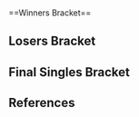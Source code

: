 {{DISPLAYTITLE:Super Champ Combo: Singles Bracket}}{{SetGame|melee}}
{{tabs static
|name1=Overview
|link1=Super Champ Combo
|name2=Singles Bracket
|link2=Super Champ Combo/Singles Bracket
|This=2
}}<br/>
==Winners Bracket==
{{64DEWBracketA
|tourneylink=Super Champ Combo
|tourneyname=Super Champ Combo
|r1m1p1=Forward |r1m1p1flag=us |r1m1p1score={{win}} |r1m1win=1
|r1m1p2=Bye |r1m1p2flag= |r1m1p2score=
|r1m2p1=emerican |r1m2p1flag=us |r1m2p1score={{win}} |r1m2win=1
|r1m2p2=HydroKirby |r1m2p2flag=us |r1m2p2score=
|r1m3p1=PC Chris |r1m3p1flag=us |r1m3p1score={{win}} |r1m3win=1
|r1m3p2=Bye |r1m3p2flag= |r1m3p2score=
|r1m4p1=DC |r1m4p1flag= |r1m4p1score= |r1m4win=2
|r1m4p2=Zarelid |r1m4p2flag= |r1m4p2score={{win}}
|r1m5p1=Azen |r1m5p1flag=us |r1m5p1score={{win}} |r1m5win=1
|r1m5p2=Bye |r1m5p2flag= |r1m5p2score=
|r1m6p1=Azeem |r1m6p1flag= |r1m6p1score= |r1m6win=2
|r1m6p2=Taj |r1m6p2flag=us |r1m6p2score={{win}}
|r1m7p1=Light |r1m7p1flag=us |r1m7p1score={{win}} |r1m7win=1
|r1m7p2=Bye |r1m7p2flag= |r1m7p2score=
|r1m8p1=SA2Jeff |r1m8p1flag=us |r1m8p1score= |r1m8win=2
|r1m8p2=VANS2 |r1m8p2flag= |r1m8p2score={{win}}

|r1m9p1=Edrees |r1m9p1flag=us |r1m9p1score={{win}} |r1m9win=1
|r1m9p2=Bye |r1m9p2flag= |r1m9p2score=
|r1m10p1=Mango |r1m10p1flag=us |r1m10p1score={{win}} |r1m10win=1
|r1m10p2=Frotaz |r1m10p2flag=us |r1m10p2score=
|r1m11p1=HugS |r1m11p1flag=us |r1m11p1score={{win}} |r1m11win=1
|r1m11p2=Bye |r1m11p2flag= |r1m11p2score=
|r1m12p1=Bob$ |r1m12p1flag=us |r1m12p1score={{win}} |r1m12win=1
|r1m12p2=Mikael |r1m12p2flag= |r1m12p2score=
|r1m13p1=Silent Wolf |r1m13p1flag=us |r1m13p1score={{win}} |r1m13win=1
|r1m13p2=Bye |r1m13p2flag= |r1m13p2score=
|r1m14p1=ROFL |r1m14p1flag=us |r1m14p1score= |r1m14win=2
|r1m14p2=MEXICAN |r1m14p2flag=us |r1m14p2score={{win}}
|r1m15p1=SilentSpectre |r1m15p1flag=us |r1m15p1score={{win}} |r1m15win=1
|r1m15p2=Bye |r1m15p2flag= |r1m15p2score=
|r1m16p1=Falcomist |r1m16p1flag=us |r1m16p1score={{win}} |r1m16win=1
|r1m16p2=Eggz |r1m16p2flag=us |r1m16p2score=

|r1m17p1=Mike Y |r1m17p1flag=us |r1m17p1score= |r1m17win=2
|r1m17p2=Zhu |r1m17p2flag=us |r1m17p2score={{win}}
|r1m18p1=Cort |r1m18p1flag=us |r1m18p1score={{win}} |r1m18win=1
|r1m18p2=Bye |r1m18p2flag= |r1m18p2score=
|r1m19p1=Tang |r1m19p1flag=us |r1m19p1score= |r1m19win=2
|r1m19p2=Ultra Luigi |r1m19p2flag=us |r1m19p2score={{win}}
|r1m20p1=DJ Combo |r1m20p1flag=us |r1m20p1score={{win}} |r1m20win=1
|r1m20p2=Bye |r1m20p2flag= |r1m20p2score=
|r1m21p1=Wobbles |r1m21p1flag=us |r1m21p1score={{win}} |r1m21win=1
|r1m21p2=Plank |r1m21p2flag=us |r1m21p2score=
|r1m22p1=Cactuar |r1m22p1flag=us |r1m22p1score={{win}} |r1m22win=1
|r1m22p2=Bye |r1m22p2flag= |r1m22p2score=
|r1m23p1=Isai |r1m23p1flag=us |r1m23p1score={{win}} |r1m23win=1
|r1m23p2=Knivez |r1m23p2flag=us |r1m23p2score=
|r1m24p1=Ken |r1m24p1flag=us |r1m24p1score={{win}} |r1m24win=1
|r1m24p2=Bye |r1m24p2flag= |r1m24p2score=

|r1m25p1=Lee Puff |r1m25p1flag= |r1m25p1score= |r1m25win=2
|r1m25p2=Romeo |r1m25p2flag= |r1m25p2score={{win}}
|r1m26p1=Mew2King |r1m26p1flag=us |r1m26p1score={{win}} |r1m26win=1
|r1m26p2=Bye |r1m26p2flag= |r1m26p2score=
|r1m27p1=Zelgadis |r1m27p1flag=us |r1m27p1score={{win}} |r1m27win=1
|r1m27p2=Simna ibn Sind |r1m27p2flag=us |r1m27p2score=
|r1m28p1=DieSuperFly |r1m28p1flag=us |r1m28p1score={{win}} |r1m28win=1
|r1m28p2=Bye |r1m28p2flag= |r1m28p2score=
|r1m29p1=Evilnemisis |r1m29p1flag=us |r1m29p1score={{win}} |r1m29win=1
|r1m29p2=BoA |r1m29p2flag=us |r1m29p2score=
|r1m30p1=ChuDat |r1m30p1flag=us |r1m30p1score={{win}} |r1m30win=1
|r1m30p2=Bye |r1m30p2flag= |r1m30p2score=
|r1m31p1=Chillindude |r1m31p1flag=us |r1m31p1score={{win}} |r1m31win=1
|r1m31p2=Azn Lep |r1m31p2flag=us |r1m31p2score=
|r1m32p1=Aesis |r1m32p1flag=us |r1m32p1score={{win}} |r1m32win=1
|r1m32p2=Bye |r1m32p2flag= |r1m32p2score=

|r2m1p1=Forward |r2m1p1flag=us |r2m1p1score={{win}} |r2m1win=1
|r2m1p2=emerican |r2m1p2flag=us |r2m1p2score=
|r2m2p1=PC Chris |r2m2p1flag=us |r2m2p1score={{win}} |r2m2win=1
|r2m2p2=Zarelid |r2m2p2flag= |r2m2p2score=
|r2m3p1=Azen |r2m3p1flag=us |r2m3p1score={{win}} |r2m3win=1
|r2m3p2=Taj |r2m3p2flag=us |r2m3p2score=
|r2m4p1=Light |r2m4p1flag=us |r2m4p1score={{win}} |r2m4win=1
|r2m4p2=VANS2 |r2m4p2flag= |r2m4p2score=
|r2m5p1=Edrees |r2m5p1flag=us |r2m5p1score= |r2m5win=2
|r2m5p2=Mango |r2m5p2flag=us |r2m5p2score={{win}}
|r2m6p1=HugS |r2m6p1flag=us |r2m6p1score={{win}} |r2m6win=1
|r2m6p2=Bob$ |r2m6p2flag=us |r2m6p2score=
|r2m7p1=Silent Wolf |r2m7p1flag=us |r2m7p1score= |r2m7win=2
|r2m7p2=MEXICAN |r2m7p2flag=us |r2m7p2score={{win}}
|r2m8p1=SilentSpectre |r2m8p1flag=us |r2m8p1score= |r2m8win=2
|r2m8p2=Falcomist |r2m8p2flag=us |r2m8p2score={{win}}
|r2m9p1=Zhu |r2m9p1flag=us |r2m9p1score= |r2m9win=2
|r2m9p2=Cort |r2m9p2flag=us |r2m9p2score={{win}}
|r2m10p1=Ultra Luigi |r2m10p1flag=us |r2m10p1score= |r2m10win=2
|r2m10p2=DJ Combo |r2m10p2flag=us |r2m10p2score={{win}}
|r2m11p1=Wobbles |r2m11p1flag=us |r2m11p1score={{win}} |r2m11win=1
|r2m11p2=Cactuar |r2m11p2flag=us |r2m11p2score=

|r2m12p1=Isai |r2m12p1flag=us |r2m12p1score=0 |r2m12win=2
|r2m12p2=Ken |r2m12p2flag=us |r2m12p2score=2
|r2m12p1char1=cf |r2m12p2char1=marth |r2m12p1stock1=0 |r2m12p2stock1=2 |r2m12win1=2 |r2m12stage1=Pokémon Stadium
|r2m12p1char2=cf |r2m12p2char2=marth |r2m12p1stock2=0 |r2m12p2stock2=1 |r2m12win2=2 |r2m12stage2=Poké Floats
|r2m12details={{BracketMatchDetails|reddit=|comment=|vodgame1=https://youtu.be/k9vqMH6PtEk|vodgame2=https://youtu.be/Rv22Us_ts0U}}

|r2m13p1=Romeo |r2m13p1flag= |r2m13p1score= |r2m13win=2
|r2m13p2=Mew2King |r2m13p2flag=us |r2m13p2score={{win}}
|r2m14p1=Zelgadis |r2m14p1flag=us |r2m14p1score={{win}} |r2m14win=1
|r2m14p2=DieSuperFly |r2m14p2flag=us |r2m14p2score=
|r2m15p1=Evilnemisis |r2m15p1flag=us |r2m15p1score= |r2m15win=2
|r2m15p2=ChuDat |r2m15p2flag=us |r2m15p2score={{win}}
|r2m16p1=Chillindude |r2m16p1flag=us |r2m16p1score={{win}} |r2m16win=1
|r2m16p2=Aesis |r2m16p2flag=us |r2m16p2score=

|r3m1p1=Forward |r3m1p1flag=us |r3m1p1score=1 |r3m1win=2
|r3m1p2=PC Chris |r3m1p2flag=us |r3m1p2score=2
|r3m1p1char1=fox |r3m1p2char1=fox |r3m1p1stock1=0 |r3m1p2stock1=2 |r3m1win1=2 |r3m1stage1=Battlefield
|r3m1p1char2=falco |r3m1p2char2=fox |r3m1p1stock2=1 |r3m1p2stock2=0 |r3m1win2=1 |r3m1stage2=Fountain of Dreams
|r3m1p1char3=falco |r3m1p2char3=peach |r3m1p1stock3=0 |r3m1p2stock3=1 |r3m1win3=2 |r3m1stage3=Dream Land
|r3m1details={{BracketMatchDetails|reddit=|comment=|vodgame1=https://youtu.be/Tgg5jt_B3ro|vodgame2=https://youtu.be/ID-UupVs8QM|vodgame3=https://youtu.be/tRQFC2augyo}}

|r3m2p1=Azen |r3m2p1flag=us |r3m2p1score={{win}} |r3m2win=1
|r3m2p2=Light |r3m2p2flag=us |r3m2p2score=
|r3m3p1=Mango |r3m3p1flag=us |r3m3p1score={{win}} |r3m3win=1
|r3m3p2=HugS |r3m3p2flag=us |r3m3p2score=
|r3m4p1=MEXICAN |r3m4p1flag=us |r3m4p1score= |r3m4win=2
|r3m4p2=Falcomist |r3m4p2flag=us |r3m4p2score={{win}}
|r3m5p1=Cort |r3m5p1flag=us |r3m5p1score={{win}} |r3m5win=1
|r3m5p2=DJ Combo |r3m5p2flag=us |r3m5p2score=

|r3m6p1=Wobbles |r3m6p1flag=us |r3m6p1score=2 |r3m6win=1
|r3m6p2=Ken |r3m6p2flag=us |r3m6p2score=1
|r3m6p1char1=ic |r3m6p2char1=marth |r3m6p1stock1=2 |r3m6p2stock1=0 |r3m6win1=1 |r3m6stage1=Dream Land
|r3m6p1char2=ic |r3m6p2char2=luigi |r3m6p1stock2=0 |r3m6p2stock2=2 |r3m6win2=2 |r3m6stage2=Yoshi's Story
|r3m6p1char3=ic |r3m6p2char3=marth |r3m6p1stock3=1 |r3m6p2stock3=0 |r3m6win3=1 |r3m6stage3=Dream Land
|r3m6details={{BracketMatchDetails|reddit=|comment=|vodgame1=https://youtu.be/xsbLZq7AUII|vodgame2=https://youtu.be/B3kY0xnausc|vodgame3=https://youtu.be/EN14xik83UE}}

|r3m7p1=Mew2King |r3m7p1flag=us |r3m7p1score={{win}} |r3m7win=1
|r3m7p2=Zelgadis |r3m7p2flag=us |r3m7p2score=
|r3m8p1=ChuDat |r3m8p1flag=us |r3m8p1score= |r3m8win=2
|r3m8p2=Chillindude |r3m8p2flag=us |r3m8p2score={{win}}

|r4m1p1=PC Chris |r4m1p1flag=us |r4m1p1score={{win}} |r4m1win=1
|r4m1p2=Azen |r4m1p2flag=us |r4m1p2score=
|r4m2p1=Mango |r4m2p1flag=us |r4m2p1score={{win}} |r4m2win=1
|r4m2p2=Falcomist |r4m2p2flag=us |r4m2p2score=

|r4m3p1=Cort |r4m3p1flag=us |r4m3p1score=2 |r4m3win=1
|r4m3p2=Wobbles |r4m3p2flag=us |r4m3p2score=1
|r4m3p1char1=peach |r4m3p2char1=fox |r4m3p1stock1=2 |r4m3p2stock1=0 |r4m3win1=1 |r4m3stage1=Battlefield
|r4m3p1char2=peach |r4m3p2char2=ic |r4m3p1stock2=0 |r4m3p2stock2=1 |r4m3win2=2 |r4m3stage2=Yoshi's Story
|r4m3p1char3=peach |r4m3p2char3=jigglypuff |r4m3p1stock3=2 |r4m3p2stock3=0 |r4m3win3=1 |r4m3stage3=Mute City
|r4m3details={{BracketMatchDetails|reddit=|comment=|vodgame1=https://youtu.be/UDxbykoPwCM|vodgame2=https://youtu.be/DgcIUdz6wQY|vodgame3=https://youtu.be/IJT7UJD6mmc}}

|r4m4p1=Mew2King |r4m4p1flag=us |r4m4p1score=2 |r4m4win=1
|r4m4p2=Chillindude |r4m4p2flag=us |r4m4p2score=0
|r4m4p1char1=falco |r4m4p2char1=falco |r4m4p1stock1=2 |r4m4p2stock1=0 |r4m4win1=1 |r4m4stage1=Final Destination
|r4m4p1char2=marth |r4m4p2char2=sheik |r4m4p1stock2=3 |r4m4p2stock2=0 |r4m4win2=1 |r4m4stage2=Yoshi's Story
|r4m4details={{BracketMatchDetails|reddit=|comment=|vodgame1=https://youtu.be/DOvr6rs9deA|vodgame2=https://youtu.be/qM6rm_qnvB4}}

|r5m1p1=PC Chris |r5m1p1flag=us |r5m1p1score=2 |r5m1win=2
|r5m1p2=Mango |r5m1p2flag=us |r5m1p2score=3
|r5m1p1char1=fox |r5m1p2char1=jigglypuff |r5m1p1stock1=3 |r5m1p2stock1=0 |r5m1win1=1 |r5m1stage1=Battlefield
|r5m1p1char2=fox |r5m1p2char2=jigglypuff |r5m1p1stock2=0 |r5m1p2stock2=1 |r5m1win2=2 |r5m1stage2=Dream Land
|r5m1p1char3=fox |r5m1p2char3=jigglypuff |r5m1p1stock3=3 |r5m1p2stock3=0 |r5m1win3=1 |r5m1stage3=Pokémon Stadium
|r5m1p1char4=peach |r5m1p2char4=jigglypuff |r5m1p1stock4=0 |r5m1p2stock4=1 |r5m1win4=2 |r5m1stage4=Brinstar
|r5m1p1char5=fox |r5m1p2char5=jigglypuff |r5m1p1stock5=0 |r5m1p2stock5=2 |r5m1win5=2 |r5m1stage5=Yoshi's Story
|r5m1details={{BracketMatchDetails|reddit=|comment=|vodgame1=https://youtu.be/bFDK-qHRt9A|vodgame2=https://youtu.be/RZgk9MMkis0|vodgame3=https://youtu.be/_c-_v1F4tbM|vodgame4=https://youtu.be/Le6OKabfBVM|vodgame5=https://youtu.be/rN386q_4Jck}}

|r5m2p1=Cort |r5m2p1flag=us |r5m2p1score= |r5m2win=2
|r5m2p2=Mew2King |r5m2p2flag=us |r5m2p2score={{win}}
|r5m2p1char1=peach |r5m2p2char1=marth |r5m2p1stock1=0 |r5m2p2stock1=3 |r5m2win1=2 |r5m2stage1=Pokémon Stadium
|r5m2details={{BracketMatchDetails|reddit=|comment=It is unknown if the VOD is of game 1. No other VODs exist.|vod=https://youtu.be/RuZ2yZjyviQ}}
}}

==Losers Bracket==
{{48DELBracketSmwA
|tourneylink=Super Champ Combo
|tourneyname=Super Champ Combo
|l1placement=33-48
|l2placement=25-32
|l3placement=17-24
|l4placement=13-16
|l5placement=9-12
|l6placement=7-8
|l7placement=5-6

|l1m1p1=Edrees |l1m1p1flag=us |l1m1p1score={{win}} |l1m1win=1
|l1m1p2=HydroKirby |l1m1p2flag=us |l1m1p2score=
|l1m2p1=Bob$ |l1m2p1flag=us |l1m2p1score= |l1m2win=2
|l1m2p2=DC |l1m2p2flag= |l1m2p2score={{win}}
|l1m3p1=Silent Wolf |l1m3p1flag=us |l1m3p1score={{win}} |l1m3win=1
|l1m3p2=Azeem |l1m3p2flag= |l1m3p2score=
|l1m4p1=SilentSpectre |l1m4p1flag=us |l1m4p1score={{win}} |l1m4win=1
|l1m4p2=SA2Jeff |l1m4p2flag=us |l1m4p2score=
|l1m5p1=emerican |l1m5p1flag=us |l1m5p1score={{win}} |l1m5win=1
|l1m5p2=Frotaz |l1m5p2flag=us |l1m5p2score=
|l1m6p1=Zarelid |l1m6p1flag= |l1m6p1score={{win}} |l1m6win=1
|l1m6p2=Mikael |l1m6p2flag= |l1m6p2score=
|l1m7p1=Taj |l1m7p1flag=us |l1m7p1score={{win}} |l1m7win=1
|l1m7p2=ROFL |l1m7p2flag=us |l1m7p2score=
|l1m8p1=VANS2 |l1m8p1flag= |l1m8p1score={{win}} |l1m8win=1
|l1m8p2=Eggz |l1m8p2flag=us |l1m8p2score=
|l1m9p1=Romeo |l1m9p1flag= |l1m9p1score={{win}} |l1m9win=1
|l1m9p2=Mike Y |l1m9p2flag=us |l1m9p2score=
|l1m10p1=DieSuperFly |l1m10p1flag=us |l1m10p1score= |l1m10win=2
|l1m10p2=Tang |l1m10p2flag=us |l1m10p2score={{win}}
|l1m11p1=Evilnemisis |l1m11p1flag=us |l1m11p1score={{win}} |l1m11win=1
|l1m11p2=Plank |l1m11p2flag=us |l1m11p2score=
|l1m12p1=Aesis |l1m12p1flag=us |l1m12p1score= |l1m12win=2
|l1m12p2=Knivez |l1m12p2flag=us |l1m12p2score={{win}}
|l1m13p1=Zhu |l1m13p1flag=us |l1m13p1score= |l1m13win=2
|l1m13p2=Lee Puff |l1m13p2flag= |l1m13p2score={{win}}
|l1m14p1=Ultra Luigi |l1m14p1flag=us |l1m14p1score= |l1m14win=2
|l1m14p2=Simna ibn Sind |l1m14p2flag=us |l1m14p2score={{win}}
|l1m15p1=Cactuar |l1m15p1flag=us |l1m15p1score= |l1m15win=2
|l1m15p2=BoA |l1m15p2flag=us |l1m15p2score={{win}}
|l1m16p1=Isai |l1m16p1flag=us |l1m16p1score= |l1m16win=2
|l1m16p2=Azn Lep |l1m16p2flag=us |l1m16p2score={{win}}

|l2m1p1=Edrees |l2m1p1flag=us |l2m1p1score= |l2m1win=2
|l2m1p2=DC |l2m1p2flag= |l2m1p2score={{win}}
|l2m2p1=Silent Wolf |l2m2p1flag=us |l2m2p1score= |l2m2win=2
|l2m2p2=SilentSpectre |l2m2p2flag=us |l2m2p2score={{win}}
|l2m3p1=emerican |l2m3p1flag=us |l2m3p1score={{win}} |l2m3win=1
|l2m3p2=Zarelid |l2m3p2flag= |l2m3p2score=
|l2m4p1=Taj |l2m4p1flag=us |l2m4p1score={{win}} |l2m4win=1
|l2m4p2=VANS2 |l2m4p2flag= |l2m4p2score=
|l2m5p1=Romeo |l2m5p1flag= |l2m5p1score= |l2m5win=2
|l2m5p2=Tang |l2m5p2flag=us |l2m5p2score={{win}}
|l2m6p1=Evilnemisis |l2m6p1flag=us |l2m6p1score={{win}} |l2m6win=1
|l2m6p2=Knivez |l2m6p2flag=us |l2m6p2score=
|l2m7p1=Lee Puff |l2m7p1flag= |l2m7p1score= |l2m7win=2
|l2m7p2=Simna ibn Sind |l2m7p2flag=us |l2m7p2score={{win}}
|l2m8p1=BoA |l2m8p1flag=us |l2m8p1score= |l2m8win=2
|l2m8p2=Azn Lep |l2m8p2flag=us |l2m8p2score={{win}}
 
|l3m1p1=Ken |l3m1p1flag=us |l3m1p1score={{win}} |l3m1win=1
|l3m1p2=DC |l3m1p2flag= |l3m1p2score=
|l3m2p1=DJ Combo |l3m2p1flag=us |l3m2p1score= |l3m2win=2
|l3m2p2=SilentSpectre |l3m2p2flag=us |l3m2p2score={{win}}
|l3m3p1=ChuDat |l3m3p1flag=us |l3m3p1score={{win}} |l3m3win=1
|l3m3p2=emerican |l3m3p2flag=us |l3m3p2score=
|l3m4p1=Zelgadis |l3m4p1flag=us |l3m4p1score= |l3m4win=2
|l3m4p2=Taj |l3m4p2flag=us |l3m4p2score={{win}}
|l3m5p1=Light |l3m5p1flag=us |l3m5p1score= |l3m5win=2
|l3m5p2=Tang |l3m5p2flag=us |l3m5p2score={{win}}
|l3m6p1=Forward |l3m6p1flag=us |l3m6p1score={{win}} |l3m6win=1
|l3m6p2=Evilnemisis |l3m6p2flag=us |l3m6p2score=
|l3m7p1=MEXICAN |l3m7p1flag=us |l3m7p1score={{win}} |l3m7win=1
|l3m7p2=Simna ibn Sind |l3m7p2flag=us |l3m7p2score=
|l3m8p1=HugS |l3m8p1flag=us |l3m8p1score={{win}} |l3m8win=1
|l3m8p2=Azn Lep |l3m8p2flag=us |l3m8p2score=

|l4m1p1=Ken |l4m1p1flag=us |l4m1p1score=2 |l4m1win=1
|l4m1p2=SilentSpectre |l4m1p2flag=us |l4m1p2score=0
|l4m1p1char1=marth |l4m1p2char1=cf |l4m1p1stock1=1 |l4m1p2stock1=0 |l4m1win1=1 |l4m1stage1=Battlefield
|l4m1p1char2=marth |l4m1p2char2=cf |l4m1p1stock2=2 |l4m1p2stock2=0 |l4m1win2=1 |l4m1stage2=Pokémon Stadium
|l4m1details={{BracketMatchDetails|reddit=|comment=|vodgame1=https://youtu.be/BmyDHd9GbjU|vodgame2=https://youtu.be/1AnXWPQUw94}}

|l4m2p1=ChuDat |l4m2p1flag=us |l4m2p1score={{win}} |l4m2win=1
|l4m2p2=Taj |l4m2p2flag=us |l4m2p2score=
|l4m3p1=Tang |l4m3p1flag=us |l4m3p1score= |l4m3win=2
|l4m3p2=Forward |l4m3p2flag=us |l4m3p2score={{win}}
|l4m4p1=MEXICAN |l4m4p1flag=us |l4m4p1score= |l4m4win=2
|l4m4p2=HugS |l4m4p2flag=us |l4m4p2score={{win}}

|l5m1p1=Falcomist |l5m1p1flag=us |l5m1p1score= |l5m1win=2
|l5m1p2=Ken |l5m1p2flag=us |l5m1p2score={{win}}

|l5m2p1=Azen |l5m2p1flag=us |l5m2p1score=1 |l5m2win=2
|l5m2p2=ChuDat |l5m2p2flag=us |l5m2p2score=2
|l5m2p1char1=marth |l5m2p2char1=ic |l5m2p1stock1=0 |l5m2p2stock1=2 |l5m2win1=2 |l5m2stage1=Fountain of Dreams
|l5m2p1char2=fox |l5m2p2char2=ic |l5m2p1stock2=3 |l5m2p2stock2=0 |l5m2win2=1 |l5m2stage2=Green Greens
|l5m2p1char3=fox |l5m2p2char3=ic |l5m2p1stock3=0 |l5m2p2stock3=4 |l5m2win3=2 |l5m2stage3=Final Destination
|l5m2details={{BracketMatchDetails|reddit=|comment=|vod=https://youtu.be/dJFy0WFmk9k}}

|l5m3p1=Chillindude |l5m3p1flag=us |l5m3p1score= |l5m3win=2
|l5m3p2=Forward |l5m3p2flag=us |l5m3p2score={{win}}

|l5m4p1=Wobbles |l5m4p1flag=us |l5m4p1score=2 |l5m4win=1
|l5m4p2=HugS |l5m4p2flag=us |l5m4p2score=0
|l5m4p1char1=ic |l5m4p2char1=samus |l5m4p1stock1=2 |l5m4p2stock1=0 |l5m4win1=1 |l5m4stage1=Yoshi's Story
|l5m4p1char2=ic |l5m4p2char2=samus |l5m4p1stock2=2 |l5m4p2stock2=0 |l5m4win2=1 |l5m4stage2=Dream Land
|l5m4details={{BracketMatchDetails|reddit=|comment=|vodgame1=https://youtu.be/Lx_dsP9slbA|vodgame2=https://youtu.be/cOIgXuL-U84}}

|l6m1p1=Ken |l6m1p1flag=us |l6m1p1score=0 |l6m1win=2
|l6m1p2=ChuDat |l6m1p2flag=us |l6m1p2score=2
|l6m1p1char1=marth |l6m1p2char1=ic |l6m1p1stock1=0 |l6m1p2stock1= |l6m1win1=2 |l6m1stage1=Unknown
|l6m1p1char2=luigi |l6m1p2char2=ic |l6m1p1stock2=0 |l6m1p2stock2= |l6m1win2=2 |l6m1stage2=Unknown
|l6m1details={{BracketMatchDetails|reddit=|comment=<ref>[https://smashboards.com/threads/super-champ-combo-results.118664/page-3#post-2978005 ChuDat vs Ken details]</ref>|vod=}}

|l6m2p1=Forward |l6m2p1flag=us |l6m2p1score= |l6m2win=2
|l6m2p2=Wobbles |l6m2p2flag=us |l6m2p2score={{win}}

|l7m1p1=Cort |l7m1p1flag=us |l7m1p1score=3 |l7m1win=1
|l7m1p2=ChuDat |l7m1p2flag=us |l7m1p2score=2
|l7m1p1char1=peach |l7m1p2char1=ic |l7m1p1stock1=1 |l7m1p2stock1=0 |l7m1win1=1 |l7m1stage1=Pokémon Stadium
|l7m1p1char2=peach |l7m1p2char2=ic |l7m1p1stock2=2 |l7m1p2stock2=0 |l7m1win2=1 |l7m1stage2=Final Destination
|l7m1p1char3=peach |l7m1p2char3=pikachu |l7m1p1stock3=0 |l7m1p2stock3=1 |l7m1win3=2 |l7m1stage3=Final Destination
|l7m1p1char4=peach |l7m1p2char4=pikachu |l7m1p1stock4=0 |l7m1p2stock4=2 |l7m1win4=2 |l7m1stage4=Dream Land
|l7m1p1char5=peach |l7m1p2char5=ic |l7m1p1stock5=2 |l7m1p2stock5=0 |l7m1win5=1 |l7m1stage5=Kongo Jungle
|l7m1details={{BracketMatchDetails|reddit=|comment=|vodgame1=https://youtu.be/FnD7nyfQLn8|vodgame2=https://youtu.be/5THX-yG4jMs|vodgame3=https://youtu.be/vxNzpagY_Og|vodgame4=https://youtu.be/2wmljCLCRNM|vodgame5=https://youtu.be/3JX0SWgRTbQ}}

|l7m2p1=PC Chris |l7m2p1flag=us |l7m2p1score=3 |l7m2win=1
|l7m2p2=Wobbles |l7m2p2flag=us |l7m2p2score=0
|l7m2p1char1=peach |l7m2p2char1=ic |l7m2p1stock1=1 |l7m2p2stock1=0 |l7m2win1=1 |l7m2stage1=Battlefield
|l7m2p1char2=peach |l7m2p2char2=ic |l7m2p1stock2=2 |l7m2p2stock2=0 |l7m2win2=1 |l7m2stage2=Yoshi's Story
|l7m2p1char3=peach |l7m2p2char3=marth |l7m2p1stock3=1 |l7m2p2stock3=0 |l7m2win3=1 |l7m2stage3=Yoshi's Story
|l7m2details={{BracketMatchDetails|reddit=|comment=|vodgame1=https://youtu.be/YhxA7JDBnM0|vodgame2=https://youtu.be/nBjCMmo5uNk|vodgame3=https://youtu.be/nErkT8onoR8}}
}}
<onlyinclude>
==Final Singles Bracket==
{{DEFinalSmwBracket
|tourneylink=Super Champ Combo
|tourneyname=Super Champ Combo
|l1placement=4
|r2placement=3
|r3loserplacement=2
|r3winnerplacement=1
|column-width=210

<!-- FROM WINNERS -->
|r1m1p1=Mango |r1m1p1flag=us |r1m1p1score=1
|r1m1p2=Mew2King |r1m1p2flag=us |r1m1p2score=3
|r1m1win=2
|r1m1p1char1=jigglypuff |r1m1p2char1=marth |r1m1p1stock1=0 |r1m1p2stock1=3 |r1m1win1=2 |r1m1stage1=Pokémon Stadium
|r1m1p1char2=jigglypuff |r1m1p2char2=marth |r1m1p1stock2=1 |r1m1p2stock2=0 |r1m1win2=1 |r1m1stage2=Dream Land
|r1m1p1char3=jigglypuff |r1m1p2char3=fox |r1m1p1stock3=0 |r1m1p2stock3=3 |r1m1win3=2 |r1m1stage3=Green Greens
|r1m1p1char4=jigglypuff |r1m1p2char4=fox |r1m1p1stock4=0 |r1m1p2stock4=1 |r1m1win4=2 |r1m1stage4=Kongo Jungle
|r1m1details={{BracketMatchDetails|reddit=|comment=|vodgame1=https://youtu.be/w1pT_56wWyM|vodgame2=https://youtu.be/SNCPGgZ_3ak|vodgame3=https://youtu.be/JMXruBycZiU|vodgame4=https://youtu.be/nIsoKStN_6E}}

<!-- FROM LOSERS -->
|l1m1p1=Cort |l1m1p1flag=us |l1m1p1score=2
|l1m1p2=PC Chris |l1m1p2flag=us |l1m1p2score=3
|l1m1win=2
|l1m1p1char1=marth |l1m1p2char1=fox |l1m1p1stock1=0 |l1m1p2stock1=1 |l1m1win1=2 |l1m1stage1=Yoshi's Story
|l1m1p1char2=marth |l1m1p2char2=fox |l1m1p1stock2=0 |l1m1p2stock2=1 |l1m1win2=2 |l1m1stage2=Battlefield
|l1m1p1char3=marth |l1m1p2char3=fox |l1m1p1stock3=1 |l1m1p2stock3=0 |l1m1win3=1 |l1m1stage3=Final Destination
|l1m1p1char4=marth |l1m1p2char4=sheik |l1m1p1stock4=2 |l1m1p2stock4=0 |l1m1win4=1 |l1m1stage4=Pokémon Stadium
|l1m1p1char5=fox |l1m1p2char5=fox |l1m1p1stock5=0 |l1m1p2stock5=2 |l1m1win5=2 |l1m1stage5=Green Greens
|l1m1details={{BracketMatchDetails|reddit=|comment=It is not known why game 6 was played.|vodgame1=https://youtu.be/PsuYcEsmVuA|vodgame2=https://youtu.be/3vZHTF6FMQc|vodgame3=https://youtu.be/uw5BcGO3aSM|vodgame4=https://youtu.be/yE_luoBlDfU|vodgame5=https://youtu.be/_dJeTZT28OQ}}

<!-- LOSERS FINALS -->
|r2m1p1=Mango |r2m1p1flag=us |r2m1p1score=2
|r2m1p2=PC Chris |r2m1p2flag=us |r2m1p2score=3
|r2m1win=2
|r2m1p1char1=jigglypuff |r2m1p2char1=fox |r2m1p1stock1=1 |r2m1p2stock1=0 |r2m1win1=1 |r2m1stage1=Pokémon Stadium
|r2m1p1char2=jigglypuff |r2m1p2char2=peach |r2m1p1stock2=0 |r2m1p2stock2=2 |r2m1win2=2 |r2m1stage2=Final Destination
|r2m1p1char3=jigglypuff |r2m1p2char3=peach |r2m1p1stock3=0 |r2m1p2stock3=1 |r2m1win3=2 |r2m1stage3=Dream Land
|r2m1p1char4=jigglypuff |r2m1p2char4=peach |r2m1p1stock4=1 |r2m1p2stock4=0 |r2m1win4=1 |r2m1stage4=Brinstar
|r2m1p1char5=jigglypuff |r2m1p2char5=peach |r2m1p1stock5=0 |r2m1p2stock5=1 |r2m1win5=2 |r2m1stage5=Pokémon Stadium
|r2m1p1char6=jigglypuff |r2m1p2char6=peach |r2m1p1stock6=0 |r2m1p2stock6=2 |r2m1win6=2 |r2m1stage6=Kongo Jungle
|r2m1details={{BracketMatchDetails|reddit=|comment=|vodgame1=https://youtu.be/TdhbK7Bi5GE|vodgame2=https://youtu.be/9seVuFchBBc|vodgame3=https://youtu.be/WmnPEGIvf2A|vodgame4=https://youtu.be/AfK8J_5dr_s|vodgame5=https://youtu.be/J4OE3j-DlLI|vodgame6=https://youtu.be/wMnc6j72u9Y}}

<!-- GRAND FINALS -->
|r3m1p1=Mew2King |r3m1p1flag=us |r3m1p1score=3
|r3m1p2=PC Chris |r3m1p2flag=us |r3m1p2score=1
|r3m1win=1
|r3m1p1char1=marth |r3m1p2char1=fox |r3m1p1stock1=0 |r3m1p2stock1=2 |r3m1win1=2 |r3m1stage1=Battlefield
|r3m1p1char2=marth |r3m1p2char2=fox |r3m1p1stock2=1 |r3m1p2stock2=0 |r3m1win2=1 |r3m1stage2=Final Destination
|r3m1p1char3=fox |r3m1p2char3=falco |r3m1p1stock3=1 |r3m1p2stock3=0 |r3m1win3=1 |r3m1stage3=Pokémon Stadium
|r3m1p1char4=fox |r3m1p2char4=fox |r3m1p1stock4=1 |r3m1p2stock4=0 |r3m1win4=1 |r3m1stage4=Pokémon Stadium
|r3m1details={{BracketMatchDetails|reddit=|comment=The VOD of game 2 has been lost.<ref>[http://www.majorleaguegaming.com/news/mlg-smash-series-scc-singles-summary-2 MLG Recap]</ref>|vodgame1=https://youtu.be/ByBU_R60JBA|vodgame2=|vodgame3=https://youtu.be/zhYRaboZLBw|vodgame4=https://youtu.be/KiiMU4oQWj0}}
}}
</onlyinclude>

==References==
{{reflist}}

